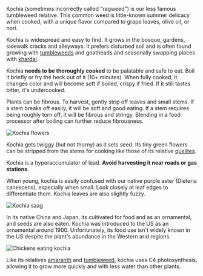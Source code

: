 Kochia (sometimes incorrectly called "ragweed") is our less famous tumbleweed relative. This common weed is little-known summer delicacy when cooked, with a unique flavor compared to grape leaves, olive oil, or nori.

Kochia is widespread and easy to find. It grows in the bosque, gardens, sidewalk cracks and alleyways. It prefers disturbed soil and is often found growing with [tumbleweeds](salsola) and goatheads and seasonally swapping places with [khardal](sisybrium).

Kochia **needs to be thoroughly cooked** to be palatable and safe to eat. Boil it briefly or fry the heck out of it (10+ minutes). When fully cooked, it changes color and will become soft if boiled, crispy if fried. If it still tastes bitter, it's undercooked.

Plants can be fibrous. To harvest, gently strip off leaves and small stems. If a stem breaks off easily, it will be soft and good eating. If a stem requires being roughly torn off, it will be fibrous and stringy. Blending in a food processor after boiling can further reduce fibrousness.

![Kochia flowers](/assets/bassia/img/stem.jpg "Those tiny flowers along kochia stems release wind-borne pollen, ensuring the plant's genetic diversity. Unfortunately, some human immune systems don't appreciate it!")

Kochia gets twiggy (but not thorny) as it sets seed. Its tiny green flowers can be stripped from the stems for cooking like those of its relative [quelites](chenopodium).

Kochia is a hyperaccumulator of lead. **Avoid harvesting it near roads or gas stations**.

When young, kochia is easily confused with our native purple aster (Dieteria canescens), especially when small. Look closely at leaf edges to differentiate them. Kochia leaves are also slightly fuzzy.

![Kochia saag](/assets/bassia/img/saag.jpg "Kochia saag paneer, after boiling and blending.")

In its native China and Japan, its cultivated for food and as an ornamental, and seeds are also eaten. Kochia was introduced to the US as an ornamental around 1900. Unfortunately, its food use isn't widely known in the US despite the plant's abundance in the Western arid regions.

![Chickens eating kochia](/assets/bassia/img/chickens.jpg "Kochia is a favorite food of chickens, perhaps because it is high in protein")

Like its relatives [amaranth](amaranthus) and [tumbleweed](salsola), kochia uses C4 photosynthesis, allowing it to grow more quickly and with less water than other plants.
